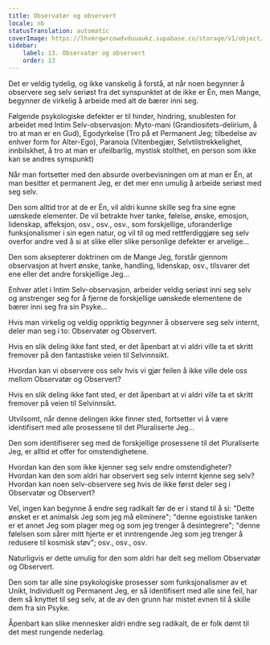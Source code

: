 ```yaml
---
title: Observatør og observert
locale: nb
statusTranslation: automatic
coverImage: https://lhvmrqwrcowdvduuaukz.supabase.co/storage/v1/object/public/strapi-uploads/small_cover-tratado-de-psicologia-revolucionaria.webp-5e15e1cec4e0ebebcde5d7fc7565d8fd.webp
sidebar:
    label: 13. Observatør og observert
    order: 13
---
```

Det er veldig tydelig, og ikke vanskelig å forstå, at når noen begynner å observere seg selv seriøst fra det synspunktet at de ikke er Én, men Mange, begynner de virkelig å arbeide med alt de bærer inni seg.

Følgende psykologiske defekter er til hinder, hindring, snublesten for arbeidet med Intim Selv-observasjon: Myto-mani (Grandiositets-delirium, å tro at man er en Gud), Egodyrkelse (Tro på et Permanent Jeg; tilbedelse av enhver form for Alter-Ego), Paranoia (Vitenbegjær, Selvtilstrekkelighet, innbilskhet, å tro at man er ufeilbarlig, mystisk stolthet, en person som ikke kan se andres synspunkt)

Når man fortsetter med den absurde overbevisningen om at man er Én, at man besitter et permanent Jeg, er det mer enn umulig å arbeide seriøst med seg selv.

Den som alltid tror at de er Én, vil aldri kunne skille seg fra sine egne uønskede elementer. De vil betrakte hver tanke, følelse, ønske, emosjon, lidenskap, affeksjon, osv., osv., osv., som forskjellige, uforanderlige funksjonalismer i sin egen natur, og vil til og med rettferdiggjøre seg selv overfor andre ved å si at slike eller slike personlige defekter er arvelige...

Den som aksepterer doktrinen om de Mange Jeg, forstår gjennom observasjon at hvert ønske, tanke, handling, lidenskap, osv., tilsvarer det ene eller det andre forskjellige Jeg...

Enhver atlet i Intim Selv-observasjon, arbeider veldig seriøst inni seg selv og anstrenger seg for å fjerne de forskjellige uønskede elementene de bærer inni seg fra sin Psyke...

Hvis man virkelig og veldig oppriktig begynner å observere seg selv internt, deler man seg i to: Observatør og Observert.

Hvis en slik deling ikke fant sted, er det åpenbart at vi aldri ville ta et skritt fremover på den fantastiske veien til Selvinnsikt.

Hvordan kan vi observere oss selv hvis vi gjør feilen å ikke ville dele oss mellom Observatør og Observert?

Hvis en slik deling ikke fant sted, er det åpenbart at vi aldri ville ta et skritt fremover på veien til Selvinnsikt.

Utvilsomt, når denne delingen ikke finner sted, fortsetter vi å være identifisert med alle prosessene til det Pluraliserte Jeg...

Den som identifiserer seg med de forskjellige prosessene til det Pluraliserte Jeg, er alltid et offer for omstendighetene.

Hvordan kan den som ikke kjenner seg selv endre omstendigheter? Hvordan kan den som aldri har observert seg selv internt kjenne seg selv? Hvordan kan noen selv-observere seg hvis de ikke først deler seg i Observatør og Observert?

Vel, ingen kan begynne å endre seg radikalt før de er i stand til å si: "Dette ønsket er et animalsk Jeg som jeg må eliminere"; "denne egoistiske tanken er et annet Jeg som plager meg og som jeg trenger å desintegrere"; "denne følelsen som sårer mitt hjerte er et inntrengende Jeg som jeg trenger å redusere til kosmisk støv"; osv., osv., osv.

Naturligvis er dette umulig for den som aldri har delt seg mellom Observatør og Observert.

Den som tar alle sine psykologiske prosesser som funksjonalismer av et Unikt, Individuelt og Permanent Jeg, er så identifisert med alle sine feil, har dem så knyttet til seg selv, at de av den grunn har mistet evnen til å skille dem fra sin Psyke.

Åpenbart kan slike mennesker aldri endre seg radikalt, de er folk dømt til det mest rungende nederlag.

